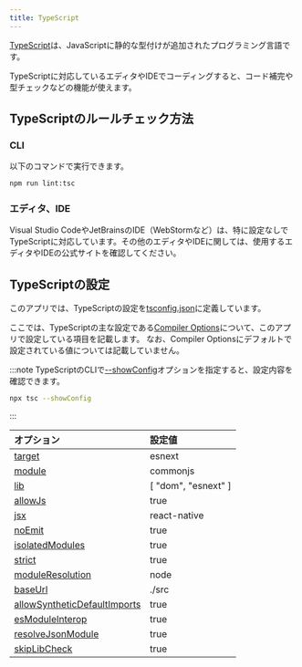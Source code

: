 ```yaml
---
title: TypeScript
---
```


[TypeScript](https://www.typescriptlang.org/)は、JavaScriptに静的な型付けが追加されたプログラミング言語です。

TypeScriptに対応しているエディタやIDEでコーディングすると、コード補完や型チェックなどの機能が使えます。

## TypeScriptのルールチェック方法

### CLI

以下のコマンドで実行できます。

```bash
npm run lint:tsc
```

### エディタ、IDE

Visual Studio CodeやJetBrainsのIDE（WebStormなど）は、特に設定なしでTypeScriptに対応しています。その他のエディタやIDEに関しては、使用するエディタやIDEの公式サイトを確認してください。

## TypeScriptの設定

このアプリでは、TypeScriptの設定を[tsconfig.json](https://github.com/{@inject:organization}/mobile-app-crib-notes/tree/master/example-app/SantokuApp/tsconfig.json)に定義しています。

ここでは、TypeScriptの主な設定である[Compiler Options](https://www.typescriptlang.org/tsconfig#compilerOptions)について、このアプリで設定している項目を記載します。
なお、Compiler Optionsにデフォルトで設定されている値については記載していません。

:::note
TypeScriptのCLIで[--showConfig](https://www.typescriptlang.org/docs/handbook/compiler-options.html#compiler-options)オプションを指定すると、設定内容を確認できます。

```bash
npx tsc --showConfig
```

:::

| オプション                                                                                                | 設定値                 |
|:-----------------------------------------------------------------------------------------------------|:--------------------|
| [target](https://www.typescriptlang.org/tsconfig#target)                                             | esnext              |
| [module](https://www.typescriptlang.org/tsconfig#module)                                             | commonjs            |
| [lib](https://www.typescriptlang.org/tsconfig#lib)                                                   | [ "dom", "esnext" ] |
| [allowJs](https://www.typescriptlang.org/tsconfig#allowJs)                                           | true                |
| [jsx](https://www.typescriptlang.org/tsconfig#jsx)                                                   | react-native        |
| [noEmit](https://www.typescriptlang.org/tsconfig#noEmit)                                             | true                |
| [isolatedModules](https://www.typescriptlang.org/tsconfig#isolatedModules)                           | true                |
| [strict](https://www.typescriptlang.org/tsconfig#strict)                                             | true                |
| [moduleResolution](https://www.typescriptlang.org/tsconfig#moduleResolution)                         | node                |
| [baseUrl](https://www.typescriptlang.org/tsconfig#baseUrl)                                           | ./src               |
| [allowSyntheticDefaultImports](https://www.typescriptlang.org/tsconfig#allowSyntheticDefaultImports) | true                |
| [esModuleInterop](https://www.typescriptlang.org/tsconfig#esModuleInterop)                           | true                |
| [resolveJsonModule](https://www.typescriptlang.org/tsconfig#resolveJsonModule)                       | true                |
| [skipLibCheck](https://www.typescriptlang.org/tsconfig#skipLibCheck)                                 | true                |
